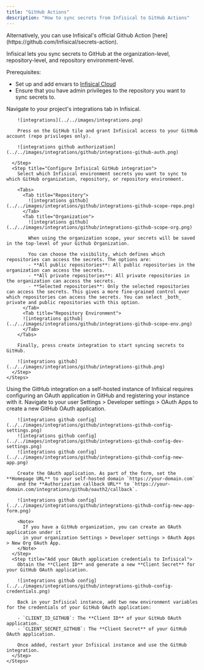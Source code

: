 ```yaml
---
title: "GitHub Actions"
description: "How to sync secrets from Infisical to GitHub Actions"
---
```


<Note>
  Alternatively, you can use Infisical's official Github Action
  [here](https://github.com/Infisical/secrets-action).
</Note>

Infisical lets you sync secrets to GitHub at the organization-level, repository-level, and repository environment-level.

Prerequisites:

- Set up and add envars to [Infisical Cloud](https://app.infisical.com)
- Ensure that you have admin privileges to the repository you want to sync secrets to.

<Tabs>
  <Tab title="Usage">
    <Steps>
      <Step title="Authorize Infisical for GitHub">
        Navigate to your project's integrations tab in Infisical.

        ![integrations](../../images/integrations.png)

        Press on the GitHub tile and grant Infisical access to your GitHub account (repo privileges only).

        ![integrations github authorization](../../images/integrations/github/integrations-github-auth.png)

      </Step>
      <Step title="Configure Infisical GitHub integration">
        Select which Infisical environment secrets you want to sync to which GitHub organization, repository, or repository environment.

        <Tabs>
          <Tab title="Repository">
            ![integrations github](../../images/integrations/github/integrations-github-scope-repo.png)
          </Tab>
          <Tab title="Organization">
            ![integrations github](../../images/integrations/github/integrations-github-scope-org.png)

            When using the organization scope, your secrets will be saved in the top-level of your Github Organization.

            You can choose the visibility, which defines which repositories can access the secrets. The options are:
            - **All public repositories**: All public repositories in the organization can access the secrets.
            - **All private repositories**: All private repositories in the organization can access the secrets.
            - **Selected repositories**: Only the selected repositories can access the secrets. This gives a more fine-grained control over which repositories can access the secrets. You can select _both_ private and public repositories with this option.
          </Tab>
          <Tab title="Repository Environment">
          ![integrations github](../../images/integrations/github/integrations-github-scope-env.png)
          </Tab>
        </Tabs>

        Finally, press create integration to start syncing secrets to GitHub.

        ![integrations github](../../images/integrations/github/integrations-github.png)
      </Step>
    </Steps>

  </Tab>
  <Tab title="Self-Hosted Setup">
    Using the GitHub integration on a self-hosted instance of Infisical requires configuring an OAuth application in GitHub
    and registering your instance with it.
    <Steps>
      <Step title="Create an OAuth application in GitHub">
        Navigate to your user Settings > Developer settings > OAuth Apps to create a new GitHub OAuth application.
        
        ![integrations github config](../../images/integrations/github/integrations-github-config-settings.png) 
        ![integrations github config](../../images/integrations/github/integrations-github-config-dev-settings.png) 
        ![integrations github config](../../images/integrations/github/integrations-github-config-new-app.png)

        Create the OAuth application. As part of the form, set the **Homepage URL** to your self-hosted domain `https://your-domain.com`
        and the **Authorization callback URL** to `https://your-domain.com/integrations/github/oauth2/callback`.

        ![integrations github config](../../images/integrations/github/integrations-github-config-new-app-form.png)

        <Note>
          If you have a GitHub organization, you can create an OAuth application under it
          in your organization Settings > Developer settings > OAuth Apps > New Org OAuth App.
        </Note>
      </Step>
      <Step title="Add your OAuth application credentials to Infisical">
        Obtain the **Client ID** and generate a new **Client Secret** for your GitHub OAuth application.

        ![integrations github config](../../images/integrations/github/integrations-github-config-credentials.png)

        Back in your Infisical instance, add two new environment variables for the credentials of your GitHub OAuth application:

        - `CLIENT_ID_GITHUB`: The **Client ID** of your GitHub OAuth application.
        - `CLIENT_SECRET_GITHUB`: The **Client Secret** of your GitHub OAuth application.

        Once added, restart your Infisical instance and use the GitHub integration.
      </Step>
    </Steps>

  </Tab>
</Tabs>
